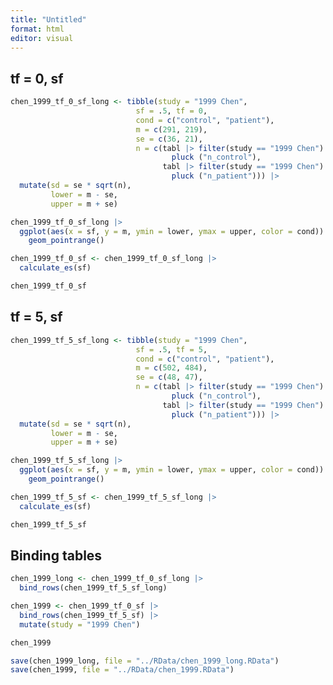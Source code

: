 ```yaml
---
title: "Untitled"
format: html
editor: visual
---
```


## tf = 0, sf

```r
chen_1999_tf_0_sf_long <- tibble(study = "1999 Chen", 
                            sf = .5, tf = 0, 
                            cond = c("control", "patient"), 
                            m = c(291, 219), 
                            se = c(36, 21), 
                            n = c(tabl |> filter(study == "1999 Chen") |> 
                                    pluck ("n_control"),
                                  tabl |> filter(study == "1999 Chen") |> 
                                    pluck ("n_patient"))) |> 
  mutate(sd = se * sqrt(n), 
         lower = m - se, 
         upper = m + se) 

chen_1999_tf_0_sf_long |>
  ggplot(aes(x = sf, y = m, ymin = lower, ymax = upper, color = cond)) +
    geom_pointrange() 
```

```r
chen_1999_tf_0_sf <- chen_1999_tf_0_sf_long |> 
  calculate_es(sf)

chen_1999_tf_0_sf
```

## tf = 5, sf

```r
chen_1999_tf_5_sf_long <- tibble(study = "1999 Chen", 
                            sf = .5, tf = 5, 
                            cond = c("control", "patient"), 
                            m = c(502, 484), 
                            se = c(48, 47), 
                            n = c(tabl |> filter(study == "1999 Chen") |> 
                                    pluck ("n_control"),
                                  tabl |> filter(study == "1999 Chen") |> 
                                    pluck ("n_patient"))) |> 
  mutate(sd = se * sqrt(n), 
         lower = m - se, 
         upper = m + se) 

chen_1999_tf_5_sf_long |>
  ggplot(aes(x = sf, y = m, ymin = lower, ymax = upper, color = cond)) +
    geom_pointrange() 
```

```r
chen_1999_tf_5_sf <- chen_1999_tf_5_sf_long |> 
  calculate_es(sf)

chen_1999_tf_5_sf
```

## Binding tables

```r
chen_1999_long <- chen_1999_tf_0_sf_long |> 
  bind_rows(chen_1999_tf_5_sf_long)
```

```r
chen_1999 <- chen_1999_tf_0_sf |> 
  bind_rows(chen_1999_tf_5_sf) |> 
  mutate(study = "1999 Chen")

chen_1999
```

```r
save(chen_1999_long, file = "../RData/chen_1999_long.RData")
save(chen_1999, file = "../RData/chen_1999.RData")
```
